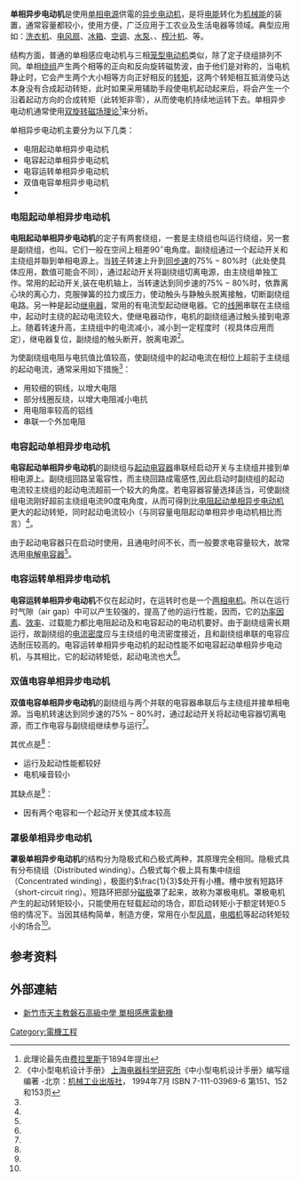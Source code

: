 {{expert-subject|time=2009-05-28T01:42:22+00:00|subject=电子学}}
'''单相异步电动机'''是使用[[单相电源|单相电源]]供電的[[异步电动机|异步电动机]]，是将[[电能|电能]]转化为[[机械能|机械能]]的装置，通常容量都较小，使用方便，广泛应用于工农业及生活电器等领域。典型应用如：[[洗衣机|洗衣机]]、[[电风扇|电风扇]]、[[冰箱|冰箱]]、[[空调|空调]]、[[水泵|水泵]]、{{le|鼓风机|Centrifugal fan}}、[[榨汁机|榨汁机]]、{{le|豆浆机|Soy milk maker}}等。

结构方面，普通的单相感应电动机与三相[[笼型电动机|笼型电动机]]类似，除了定子绕组排列不同。单相[[绕组|绕组]]产生两个相等的正向和反向旋转磁势波，由于他们是对称的，当电机静止时，它会产生两个大小相等方向正好相反的[[转矩|转矩]]，这两个转矩相互抵消使马达本身没有合成起动转矩，此时如果采用辅助手段使电机起动起来后，将会产生一个沿着起动方向的合成转矩（此转矩非零），从而使电机持续地运转下去。单相异步电动机通常使用[[双旋转磁场理论|双旋转磁场理论]]<ref>此理论最先由[[费拉里斯|费拉里斯]]于1894年提出</ref>来分析。

单相异步电动机主要分为以下几类：
*电阻起动单相异步电动机
*电容起动单相异步电动机
*电容运转单相异步电动机
*双值电容单相异步电动机
*{{le|罩极电动机|Shaded-pole motor|罩极单相异步电动机}}

===电阻起动单相异步电动机===
'''电阻起动单相异步电动机'''的定子有两套绕组，一套是主绕组也叫运行绕组，另一套是副绕组，也叫{{le|起动绕组|Startup winding}}。它们一般在空间上相差<math>90^\circ</math>电角度。副绕组通过一个起动开关和主绕组并聯到单相电源上。当[[转子|转子]]转速上升到[[同步速|同步速]]的<math>75\%-80\%</math>时（此处使具体应用，数值可能会不同），通过起动开关将副绕组切离电源，由主绕组单独工作。常用的起动开关,装在电机轴上，当转速达到同步速的<math>75\%-80\%</math>时，依靠离心块的离心力，克服弹簧的拉力或压力，使动触头与静触头脱离接触，切断副绕组电路。另一种是起动[[继电器|继电器]]，常用的有电流型起动继电器。它的[[线圈|线圈]]串联在主绕组中，起动时主绕的起动电流较大，使继电器动作，电机的副绕组通过触头接到电源上。随着转速升高，主绕组中的电流减小，减小到一定程度时（视具体应用而定），继电器复位，副绕组的触头断开，脱离电源<ref name="handbook">《中小型电机设计手册》 [[上海电器科学研究所|上海电器科学研究所]]《中小型电机设计手册》编写组 编著  -北京：[[机械工业出版社|机械工业出版社]]， 1994年7月 ISBN 7-111-03969-6 第151、152和153页</ref>。

为使副绕组电阻与电抗值比值较高，使副绕组中的起动电流在相位上超前于主绕组的起动电流，通常采用如下措施<ref name="handbook"/>：
*用较细的铜线，以增大电阻
*部分线圈反绕，以增大电阻减小电抗
*用电阻率较高的铝线
*串联一个外加电阻

===电容起动单相异步电动机===
'''电容起动单相异步电动机'''的副绕组与[[起动电容器|起动电容器]]串联经启动开关与主绕组并接到单相电源上。副绕组回路呈電容性，而主绕回路成電感性,因此启动时副绕组的起动电流较主绕组的起动电流超前一个较大的角度。若电容器容量选择适当，可使副绕组电流刚好超前主绕组电流90度电角度，从而可得到比[[#电阻起动单相异步电动机|电阻起动单相异步电动机]]更大的起动转矩，同时起动电流较小（与同容量电阻起动单相异步电动机相比而言）<ref name="handbook"/>。

由于起动电容器只在启动时使用，且通电时间不长，而一般要求电容量较大，故常选用[[电解电容器|电解电容器]]<ref name="handbook"/>。

===电容运转单相异步电动机===
'''电容运转单相异步电动机'''不仅在起动时，在运转时也是一个[[两相电机|两相电机]]。所以在运行时气隙（air gap）中可以产生较强的{{le|旋转磁场|rotating magnetic field}}，提高了他的运行性能，因而，它的[[功率因素|功率因素]]、[[效率|效率]]、过载能力都比电阻起动及和电容起动的电动机要好。由于副绕组需长期运行，故副绕组的[[电流密度|电流密度]]应与主绕组的电流密度接近，且和副绕组串联的电容应选耐压较高的{{le|聚丙烯电容器|Polypropylene capacitor}}。电容运转单相异步电动机的起动性能不如电容起动单相异步电动机，与其相比，它的起动转矩低，起动电流也大<ref name="handbook"/>。

===双值电容单相异步电动机===
'''双值电容单相异步电动机'''的副绕组与两个并联的电容器串联后与主绕组并接单相电源。当电机转速达到同步速的<math>75\%-80\%</math>时，通过起动开关将起动电容器切离电源，而工作电容与副绕组继续参与运行<ref name="handbook"/>。

其优点是<ref name="handbook"/>：
*运行及起动性能都较好
*电机噪音较小
其缺点是<ref name="handbook"/>：
*因有两个电容和一个起动开关使其成本较高

===罩极单相异步电动机===
'''罩极单相异步电动机'''的结构分为隐极式和凸极式两种，其原理完全相同。隐极式具有分布绕组（Distributed winding）。凸极式每个极上具有集中绕组（Concentrated winding），极面约<math>\frac{1}{3}</math>处开有小槽。槽中放有短路环（short-circuit ring）。短路环把部分[[磁极|磁极]]罩了起来，故称为罩极电机。罩极电机产生的起动转矩较小，只能使用在轻载起动的场合，即启动转矩小于额定转矩0.5倍的情况下。当因其结构简单，制造方便，常用在小型[[风扇|风扇]]，[[电唱机|电唱机]]等起动转矩较小的场合<ref name="handbook"/>。

==参考资料==
{{reflist}}

== 外部連結==
*[http://www.sphs.hc.edu.tw/ischool/public/resource_view/open.php?file=533ebc03c2845432220daa90c1238d96.pdf 新竹市天主教磐石高級中學 單相感應電動機] {{Wayback|url=http://www.sphs.hc.edu.tw/ischool/public/resource_view/open.php?file=533ebc03c2845432220daa90c1238d96.pdf |date=20190302024502 }}
[[Category:電機工程|Category:電機工程]]